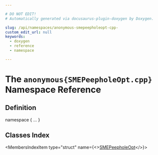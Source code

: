 ```yaml
---

# DO NOT EDIT!
# Automatically generated via docusaurus-plugin-doxygen by Doxygen.

slug: /api/namespaces/anonymous-smepeepholeopt-cpp-
custom_edit_url: null
keywords:
  - doxygen
  - reference
  - namespace

---
```





# The `anonymous{SMEPeepholeOpt.cpp}` Namespace Reference

<DoxygenPage pluginConfig={pluginConfig}>



## Definition

<CodeBlock>namespace &#123; ... &#125;</CodeBlock>

## Classes Index

<MembersIndex>

<MembersIndexItem
  type="struct"
  name={<><a href="/docs/api/structs/anonymous-namespace-smepeepholeopt-cpp-/smepeepholeopt">SMEPeepholeOpt</a></>}>
</MembersIndexItem>

</MembersIndex>


</DoxygenPage>

